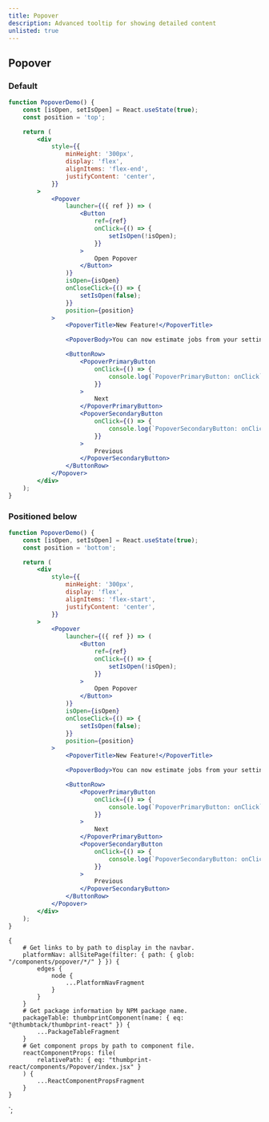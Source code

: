 ```yaml
---
title: Popover
description: Advanced tooltip for showing detailed content
unlisted: true
---
```



<ComponentHeader data={props.data} />

## Popover

### Default

```jsx
function PopoverDemo() {
    const [isOpen, setIsOpen] = React.useState(true);
    const position = 'top';

    return (
        <div
            style={{
                minHeight: '300px',
                display: 'flex',
                alignItems: 'flex-end',
                justifyContent: 'center',
            }}
        >
            <Popover
                launcher={({ ref }) => (
                    <Button
                        ref={ref}
                        onClick={() => {
                            setIsOpen(!isOpen);
                        }}
                    >
                        Open Popover
                    </Button>
                )}
                isOpen={isOpen}
                onCloseClick={() => {
                    setIsOpen(false);
                }}
                position={position}
            >
                <PopoverTitle>New Feature!</PopoverTitle>

                <PopoverBody>You can now estimate jobs from your settings.</PopoverBody>

                <ButtonRow>
                    <PopoverPrimaryButton
                        onClick={() => {
                            console.log(`PopoverPrimaryButton: onClick`);
                        }}
                    >
                        Next
                    </PopoverPrimaryButton>
                    <PopoverSecondaryButton
                        onClick={() => {
                            console.log(`PopoverSecondaryButton: onClick`);
                        }}
                    >
                        Previous
                    </PopoverSecondaryButton>
                </ButtonRow>
            </Popover>
        </div>
    );
}
```

### Positioned below

```jsx
function PopoverDemo() {
    const [isOpen, setIsOpen] = React.useState(true);
    const position = 'bottom';

    return (
        <div
            style={{
                minHeight: '300px',
                display: 'flex',
                alignItems: 'flex-start',
                justifyContent: 'center',
            }}
        >
            <Popover
                launcher={({ ref }) => (
                    <Button
                        ref={ref}
                        onClick={() => {
                            setIsOpen(!isOpen);
                        }}
                    >
                        Open Popover
                    </Button>
                )}
                isOpen={isOpen}
                onCloseClick={() => {
                    setIsOpen(false);
                }}
                position={position}
            >
                <PopoverTitle>New Feature!</PopoverTitle>

                <PopoverBody>You can now estimate jobs from your settings.</PopoverBody>

                <ButtonRow>
                    <PopoverPrimaryButton
                        onClick={() => {
                            console.log(`PopoverPrimaryButton: onClick`);
                        }}
                    >
                        Next
                    </PopoverPrimaryButton>
                    <PopoverSecondaryButton
                        onClick={() => {
                            console.log(`PopoverSecondaryButton: onClick`);
                        }}
                    >
                        Previous
                    </PopoverSecondaryButton>
                </ButtonRow>
            </Popover>
        </div>
    );
}
```

<ComponentFooter data={props.data} />

    {
        # Get links to by path to display in the navbar.
        platformNav: allSitePage(filter: { path: { glob: "/components/popover/*/" } }) {
            edges {
                node {
                    ...PlatformNavFragment
                }
            }
        }
        # Get package information by NPM package name.
        packageTable: thumbprintComponent(name: { eq: "@thumbtack/thumbprint-react" }) {
            ...PackageTableFragment
        }
        # Get component props by path to component file.
        reactComponentProps: file(
            relativePath: { eq: "thumbprint-react/components/Popover/index.jsx" }
        ) {
            ...ReactComponentPropsFragment
        }
    }
`;
